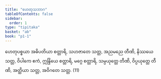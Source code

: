 ```yaml
---
title: "ဟေတုသဘာဂ"
tableOfContents: false
sidebar:
  order: 1
type: "tipitaka"
basket: "ab"
book: "p1-1"
---
```



<DynamicBreadcrumb />

<Division number="304" book="p1-1" e="ch" v="36" p="94">

<Paragraph number="1008" book="p1-1">
ဟေတုပစ္စယာ အဓိပတိယာ စတ္တာရိ, သဟဇာတေ သတ္တ, အညမညေ တီဏိ, နိဿယေ သတ္တ, ဝိပါကေ ဧကံ, ဣန္ဒြိယေ စတ္တာရိ, မဂ္ဂေ စတ္တာရိ, သမ္ပယုတ္တေ တီဏိ, ဝိပ္ပယုတ္တေ တီဏိ, အတ္ထိယာ သတ္တ, အဝိဂတေ သတ္တ. (11)
</Paragraph>
</Division>